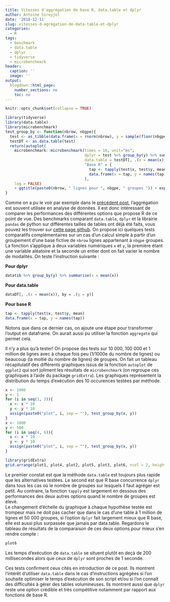 ```yaml
---
title: Vitesses d'aggrégation de base R, data.table et dplyr
author: Antoine Sireyjol
date: '2018-12-11'
slug: vitesses-d-agrégation-de-data-table-et-dplyr
categories:
  - R
tags:
  - benchmark
  - data.table
  - dplyr
  - tidyverse
  - microbenchmark
header:
  caption: ''
  image: ''
output:
  blogdown::html_page:
    number_sections: no
    toc: no
---
```


```r
knitr::opts_chunk$set(collapse = TRUE)
```


```r
library(tidyverse)
library(data.table)
library(microbenchmark)
test_group_by <- function(nbrow, nbgpe){
  test <- as_tibble(data.frame(x = rnorm(nbrow), y = sample(floor(nbgpe), replace = TRUE)))
  testDT <- as.data.table(test)
  return(autoplot(
    microbenchmark::microbenchmark(times = 10, unit="ms", 
                                   dplyr = test %>% group_by(y) %>% summarise(x = mean(x)),
                                   data.table = testDT[, .(x = mean(x)), by = .(y = y)],
                                   "Base R" = {
                                     tap <- tapply(test$x, test$y, mean)
                                     data.frame(x = tap, y = names(tap))}
                                   ),
    log = FALSE)
    + ggtitle(paste0(nbrow, " lignes pour ", nbgpe, " groupes ")) + expand_limits(y = 0))
}
```

Comme on a pu le voir par exemple dans le [précédent post](https://antoinesir.rbind.io/post/comparaisons-base-r-dplyr-data-table/), l'aggrégation est souvent utilisée en analyse de données. Il est donc intéressant de comparer les performances des différentes options que propose R de ce point de vue. Des benchmarks comparant `data.table`, `dplyr` et la librairie `pandas` de python sur différentes tailles de tables ont déjà été faits, vous pouvez les trouver sur [cette page github](https://github.com/Rdatatable/data.table/wiki/Benchmarks-%3A-Grouping). On propose ici quelques tests comparatifs complémentaires sur un cas d'un calcul simple à partir d'un groupement d'une base fictive de `nbrow` lignes appartenant à `nbgpe` groupes. La fonction s'applique à deux variables numériques `x` et `y`, la première étant une variable aléatoire et la seconde un entier dont on fait varier le nombre de modalités. On teste l'instruction suivante :  

__Pour dplyr__
```r
datatib %>% group_by(y) %>% summarise(x = mean(x))
```

__Pour data.table__
```r
dataDT[, .(x = mean(x)), by = .(y = y)]
```

__Pour base R__
```r
tap <- tapply(test$x, test$y, mean)
data.frame(x = tap, y = names(tap))
```
Notons que dans ce dernier cas, on ajoute une étape pour transformer l'output en dataframe. On aurait aussi pu utiliser la fonction `aggregate` qui permet cela.

Il n'y a plus qu'à tester! On propose des tests sur 10 000, 100 000 et 1 million de lignes avec à chaque fois peu (1/1000e du nombre de lignes) ou beaucoup (la moitié du nombre de lignes) de groupes. On fait un tableau récapitulatif des différents graphiques issus de la fonction `autoplot` de  `ggplot2` qui sort joliment les résultats de `microbenchmark` (on regroupe ces graphiques à l'aide du package `gridExtra`). Les graphiques représentent la distribution du temps d'exécution des 10 occurences testées par méthode.

```r
x <- 1000
y <- 1
for (i in seq(1, 3)){
  x <- x * 10
  y <- y * 10
  assign(paste0("plot", i, sep = ""), test_group_by(x, y))
}
x <- 1000
y <- 500
for (i in seq(4, 6)){
  x <- x * 10
  y <- y * 10
  assign(paste0("plot", i, sep = ""), test_group_by(x, y))
}

library(gridExtra)
grid.arrange(plot1, plot4, plot2, plot5, plot3, plot6, ncol = 2, heights = c(8, 8, 8))

```

Le premier constat est que la méthode `data.table` est toujours plus rapide que les alternatives testées. Le second est que R base concurrence `dplyr` dans tous les cas où le nombre de groupes sur lesquels il faut agréger est petit. Au contraire, la fonction `tapply` est largement en dessous des performances des deux autres options quand le nombre de groupes est élevé.  
Le changement d'échelle du graphique à chaque hypothèse testée est trompeur mais ne doit pas cacher que dans le cas d'une table à 1 million de lignes et 50 000 groupes, si l'option `dplyr` fait largement mieux que R base, elle est aussi plus surpassée que jamais par data.table. Regardons le tableau de résultats de la comparaison de ces deux options pour mieux s'en rendre compte :  

```r
plot6
```

Les temps d'exécution de `data.table` se situent plutôt en deçà de 200 millisecondes alors que ceux de `dplyr` sont proches de 1 seconde.  

Ces tests confirment ceux cités en introduction de ce post. Ils montrent l'intérêt d'utiliser `data.table` dans le cas d'instructions agrégées si l'on souhaite optimiser le temps d'exécution de son script et/ou si l'on connaît des difficultés à gérer des tables volumineuses. Ils montrent aussi que `dplyr` reste une option crédible et très compétitive notamment par rapport aux fonctions de base R.

